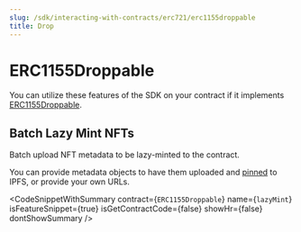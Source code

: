 ```yaml
---
slug: /sdk/interacting-with-contracts/erc721/erc1155droppable
title: Drop
---
```



# ERC1155Droppable

You can utilize these features of the SDK on your contract if it implements [ERC1155Droppable](/extensions/erc-1155/erc1155droppable).

<div className="row" style={{ marginBottom: 24 }}>
  <div className="col col--12" style={{ marginTop: 8 }}>
    <QuickstartCard
      name="Learn how to implement ERC1155Droppable in your smart contract"
      link={"/extensions/erc-1155/erc1155droppable"}
      image="/assets/icons/general.png"
    />
  </div>
</div>

## Batch Lazy Mint NFTs

Batch upload NFT metadata to be lazy-minted to the contract.

You can provide metadata objects to have them uploaded and [pinned](https://blog.thirdweb.com/guides/securing-pinning-your-nft-with-ipfs/)
to IPFS, or provide your own URLs.

<CodeSnippetWithSummary
  contract={`ERC1155Droppable`}
  name={`lazyMint`}
  isFeatureSnippet={true}
  isGetContractCode={false}
  showHr={false}
  dontShowSummary
/>
